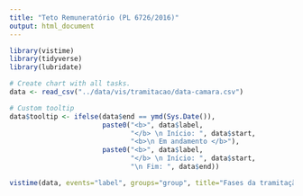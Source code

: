 ```yaml
---
title: "Teto Remuneratório (PL 6726/2016)"
output: html_document
---
```


```r
library(vistime)
library(tidyverse)
library(lubridate)

# Create chart with all tasks.
data <- read_csv("../data/vis/tramitacao/data-camara.csv")

# Custom tooltip
data$tooltip <- ifelse(data$end == ymd(Sys.Date()),
                       paste0("<b>", data$label,
                              "</b> \n Início: ", data$start,
                              "<b>\n Em andamento </b>"),
                       paste0("<b>", data$label,
                              "</b> \n Início: ", data$start,
                              "\n Fim: ", data$end))

vistime(data, events="label", groups="group", title="Fases da tramitação", tooltips = "tooltip", colors = "color", showLabels=FALSE)
```